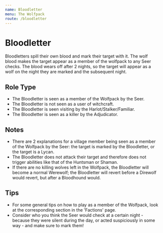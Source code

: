 ```yaml
---
name: Bloodletter
menu: The Wolfpack
route: /bloodletter
---
```


# Bloodletter

Bloodletters spill their own blood and mark their target with it. The wolf blood makes the target appear as a member of the wolfpack to any Seer checks. The blood wears off after 2 nights, so the target will appear as a wolf on the night they are marked and the subsequent night.

## Role Type

- The Bloodletter is seen as a member of the Wolfpack by the Seer.
- The Bloodletter is not seen as a user of witchcraft.
- The Bloodletter is seen visiting by the Harlot/Stalker/Familiar.
- The Bloodletter is seen as a killer by the Adjudicator.

## Notes

- There are 2 explanations for a village member being seen as a member of the Wolfpack by the Seer: the target is marked by the Bloodletter, or the target is a Lycan.
- The Bloodletter does not attack their target and therefore does not trigger abilities like that of the Huntsman or Shaman.
- If there are no killing wolves left in the Wolfpack, the Bloodletter will become a normal Werewolf; the Bloodletter will revert before a Direwolf would revert, but after a Bloodhound would.

## Tips

- For some general tips on how to play as a member of the Wolfpack, look at the corresponding section in the 'Factions' page.
- Consider who you think the Seer would check at a certain night - because they were silent during the day, or acted suspiciously in some way - and make sure to mark them!
